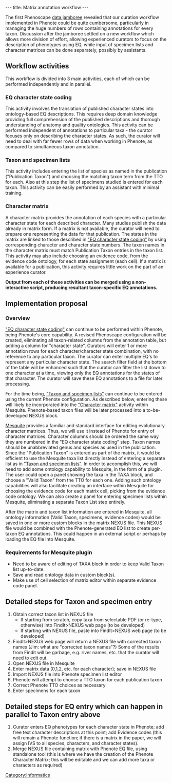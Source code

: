 ---
title: Matrix annotation workflow
---

The first Phenoscape [[Data Jamboree 1|data jamboree]] revealed that our curation workflow implemented in Phenote could be quite cumbersome, particularly in managing the huge numbers of rows containing annotations for every taxon.  Discussion after the jamboree settled on a new workflow which allows more division of effort, allowing experienced curators to focus on the description of phenotypes using EQ, while input of specimen lists and character matrices can be done separately, possibly by assistants.

==Workflow activities==
This workflow is divided into 3 main activities, each of which can be performed independently and in parallel.

===EQ character state coding===
This activity involves the translation of published character states into ontology-based EQ descriptions.  This requires deep domain knowledge providing full comprehension of the published descriptions and thorough understanding of anatomy and quality ontologies.  This activity can be performed independent of annotations to particular taxa - the curator focuses only on describing the character states.  As such, the curator will need to deal with far fewer rows of data when working in Phenote, as compared to simultaneous taxon annotation.

===Taxon and specimen lists===
This activity includes entering the list of species as named in the publication ("Publication Taxon") and choosing the matching taxon term from the TTO for each.  Also at this step the list of specimens studied is entered for each taxon.  This activity can be easily performed by an assistant with minimal training.

===Character matrix===
A character matrix provides the annotation of each species with a particular character state for each described character.  Many studies publish the data already in matrix form.  If a matrix is not available, the curator will need to prepare one representing the data for that publication.  The states in the matrix are linked to those described in [[#EQ character state coding|"EQ character state coding"]] by using corresponding character and character state numbers.  The taxon names in the character matrix must match Publication Taxon entries in the taxon list.  This activity may also include choosing an evidence code, from the evidence code ontology, for each state assignment (each cell).  If a matrix is available for a publication, this activity requires little work on the part of an experience curator.

'''Output from each of these activities can be merged using a non-interactive script, producing resultant taxon-specific EQ annotations.'''

==Implementation proposal==

===Overview===
[[#EQ character state coding|"EQ character state coding"]] can continue to be performed within Phenote, being Phenote's core capability.  A revised Phenoscape configuration will be created, eliminating all taxon-related columns from the annotation table, but adding a column for "character state".  Curators will enter 1 or more annotation rows for each character/character state combination, with no reference to any particular taxon.  The curator can enter multiple EQ's to represent any particular character state.  The search filter field at the bottom of the table will be enhanced such that the curator can filter the list down to one character at a time, viewing only the EQ annotations for the states of that character.  The curator will save these EQ annotations to a file for later processing.

For the time being, [[#Taxon and specimen lists|"Taxon and specimen lists"]] can continue to be entered using the current Phenote configuration.  As described below, entering these will likely be incorporated into the [[#Character matrix|"Character matrix"]] activity within Mesquite.  Phenote-based taxon files will be later processed into a to-be-developed NEXUS block.

[http://mesquiteproject.org/ Mesquite] provides a familiar and standard interface for editing evolutionary character matrices.  Thus, we will use it instead of Phenote for entry of character matrices.  Character columns should be ordered the same way they are numbered in the "EQ character state coding" step.  Taxon names should be unabbreviated genus and species as used in the publication.  Since the "Publication Taxon" is entered as part of the matrix, it would be efficient to use the Mesquite taxa list directly instead of entering a separate list as in [[#Taxon and specimen lists|"Taxon and specimen lists"]].  In order to accomplish this, we will need to add some ontology capability to Mesquite, in the form of a plugin.  The user could open a panel showing the taxa in the TAXA block, and choose a "Valid Taxon" from the TTO for each one.  Adding such ontology capabilities will also facilitate creating an interface within Mesquite for choosing the evidence code for each matrix cell, picking from the evidence code ontology.  We can also create a panel for entering specimen lists within Mesquite, eliminating a separate Taxon List step entirely.

After the matrix and taxon list information are entered in Mesquite, all ontology information (Valid Taxon, specimens, evidence codes) would be saved in one or more custom blocks in the matrix NEXUS file.  This NEXUS file would be combined with the Phenote-generated EQ list to create per-taxon EQ annotations.  This could happen in an external script or perhaps by loading the EQ file into Mesquite.

===Requirements for Mesquite plugin===
*Need to be aware of editing of TAXA block in order to keep Valid Taxon list up-to-date.
*Save and read ontology data in custom block(s).
*Make use of cell selection of matrix editor within separate evidence code panel.

==Detailed steps for Taxon and specimen entry==
# Obtain correct taxon list in NEXUS file
#* If starting from scratch, copy taxa from selectable PDF (or re-type, otherwise) into FindIt>NEXUS web page (to be developed)
#* If starting with NEXUS file, paste into FindIt>NEXUS web page (to be developed)
# FindIt>NEXUS web page will return a NEXUS file with corrected taxon names (Jim:   what are "corrected taxon names"?) Some of the results from Findit will be garbage, e.g. river names, etc. that the curator will need to edit out.
# Open NEXUS file in Mesquite
# Enter matrix data (0,1,2, etc. for each character); save in NEXUS file
# Import NEXUS file into Phenote specimen list editor
# Phenote will attempt to choose a TTO taxon for each publication taxon
# Correct Phenote TTO choices as necessary
# Enter specimens for each taxon

==Detailed steps for EQ entry which can happen in parallel to Taxon entry above==
# Curator enters EQ phenotypes for each character state in Phenote; add free text character descriptions at this point; add Evidence codes (this will remain a Phenote function; if there is a matrix in the paper, we will assign IVS to all species, characters, and character states).
# Merge NEXUS file containing matrix with Phenote EQ file, using standalone tool (this is where we have the creation of the Phenote Character Matrix; this will be editable and we can add more taxa or characters as required)

[[Category:Informatics]]